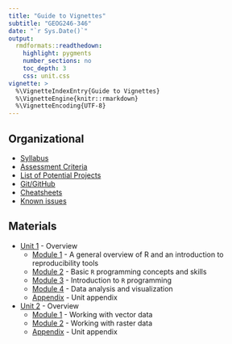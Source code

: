 ```yaml
---
title: "Guide to Vignettes"
subtitle: "GEOG246-346"
date: "`r Sys.Date()`"
output:
  rmdformats::readthedown:
    highlight: pygments
    number_sections: no
    toc_depth: 3
    css: unit.css
vignette: >
  %\VignetteIndexEntry{Guide to Vignettes}
  %\VignetteEngine{knitr::rmarkdown}
  %\VignetteEncoding{UTF-8}
---
```


## Organizational
- [Syllabus](syllabus.html)
- [Assessment Criteria](assessment.html)
- [List of Potential Projects](projects.html)
- [Git/GitHub](git-github.html)
- [Cheatsheets](cheatsheets.html)
- [Known issues](known-issues.html)

## Materials
- [Unit 1](unit1.html) - Overview
  - [Module 1](unit1-module1.html) - A general overview of R and an introduction to reproducibility tools
  - [Module 2](unit1-module2.html) - Basic `R` programming concepts and skills
  - [Module 3](unit1-module3.html) - Introduction to `R` programming
  - [Module 4](unit1-module4.html) - Data analysis and visualization
  - [Appendix](unit1-appendix.html) - Unit appendix

- [Unit 2](unit2.html) - Overview
  - [Module 1](unit2-module1.html) - Working with vector data
  - [Module 2](unit2-module2.html) - Working with raster data
  - [Appendix](unit2-appendix.html) - Unit appendix
